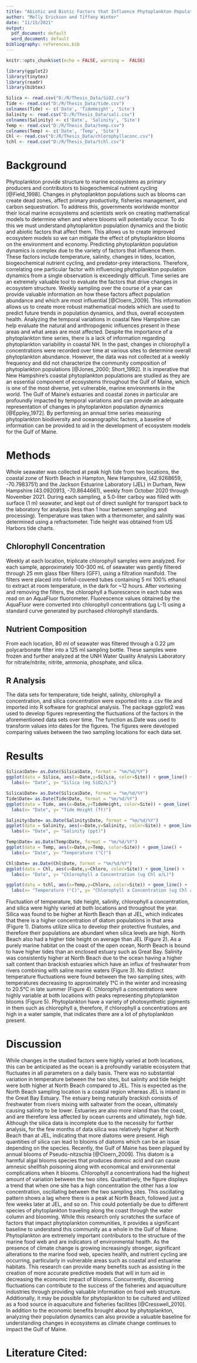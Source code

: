 ```yaml
---
title: "Abiotic and Biotic Factors that Influence Phytoplankton Population Dyanmics in Coastal New Hampshire"
author: "Molly Erickson and Tiffany Winter"
date: "11/15/2021"
output:
  pdf_document: default
  word_document: default
bibliography: references.bib
---
```


```r
knitr::opts_chunk$set(echo = FALSE, warning =  FALSE)

library(ggplot2)
library(tinytex)
library(readr)
library(bibtex)

Silica <- read.csv("D:/R/Thesis_Data/SiO2.csv")
Tide <- read.csv("D:/R/Thesis_Data/tide.csv")
colnames(Tide) <- c('Date', 'TideHeight', 'Site')
Salinity <- read.csv("D:/R/Thesis_Data/sali.csv")
colnames(Salinity) <- c('Date', 'Salinity', 'Site')
Temp <- read.csv("D:/R/Thesis_Data/temp.csv")
colnames(Temp) <- c('Date', 'Temp', 'Site')
Chl <- read.csv("D:/R/Thesis_Data/chlorophyllaconc.csv")
tchl <- read.csv("D:/R/Thesis_Data/tchl.csv")

```

# Background

  Phytoplankton provide structure to marine ecosystems as primary producers and contributors to biogeochemical nutrient cycling [@Field_1998]. Changes in phytoplankton populations such as blooms can create dead zones, affect primary productivity, fisheries management, and carbon sequestration. To address this, governments worldwide monitor their local marine ecosystems and scientists work on creating mathematical models to determine when and where blooms will potentially occur. To do this we must understand phytoplankton population dynamics and the biotic and abiotic factors that affect them. This allows us to create improved ecosystem models so we can mitigate the effect of phytoplankton blooms on the environment and economy.
  Predicting phytoplankton population dynamics is complex due to the variety of factors that influence them. These factors include temperature, salinity, changes in tides, location, biogeochemical nutrient cycling, and predator-prey interactions. Therefore, correlating one particular factor with influencing phytoplankton population dynamics from a single observation is exceedingly difficult. Time series are an extremely valuable tool to evaluate the factors that drive changes in ecosystem structure. Weekly sampling over the course of a year can provide valuable information on how these factors affect population abundance and which are most influential [@Cloern_2009]. This information allows us to create more robust mathematical models which are used to predict future trends in population dynamics, and thus, overall ecosystem health. Analyzing the temporal variations in coastal New Hampshire can help evaluate the natural and anthropogenic influences present in these areas and what areas are most affected.
  Despite the importance of a phytoplankton time series, there is a lack of information regarding phytoplankton variability in coastal NH. In the past, changes in chlorophyll a concentrations were recorded over time at various sites to determine overall phytoplankton abundance. However, the data was not collected at a weekly frequency and did not characterize the community composition of phytoplankton populations [@Jones_2000; Short_1992]. It is imperative that New Hampshire’s coastal phytoplankton populations are studied as they are an essential component of ecosystems throughout the Gulf of Maine, which is one of the most diverse, yet vulnerable, marine environments in the world. The Gulf of Maine’s estuaries and coastal zones in particular are profoundly impacted by temporal variations and can provide an adequate representation of changes in phytoplankton population dynamics [@Eppley_1972]. By performing an annual time series measuring phytoplankton biodiversity and oceanographic factors, a baseline of information can be provided to aid in the development of ecosystem models for the Gulf of Maine. 
 

# Methods

  Whole seawater was collected at peak high tide from two locations, the coastal zone of North Beach in Hampton, New Hampshire, (42.9268659, -70.7983751) and the Jackson Estuarine Laboratory (JEL)  in Durham, New Hampshire (43.0920913, -70.8644661), weekly from October 2020 through November 2021. During each sampling, a 5.0-liter carboy was filled with surface (1 m) seawater, and kept out of direct sunlight for transport back to the laboratory for analysis (less than 1 hour between sampling and processing). Temperature was taken with a thermometer, and salinity was determined using a refractometer. Tide height was obtained from US Harbors tide charts. 

## Chlorophyll Concentration
 
  Weekly at each location, triplicate chlorophyll samples were analyzed. For each sample, approximately 100-300 mL of seawater was gently filtered through 25 mm glass fiber filters (GFF), using a filtration manifold. The filters were placed into tinfoil-covered tubes containing 5 ml 100% ethanol to extract at room temperature, in the dark for ~12 hours. After vortexing and removing the filters, the chlorophyll a fluorescence in each tube was read on an AquaFluor fluorometer. Fluorescence values obtained by the AquaFluor were converted into chlorophyll concentrations (µg L-1) using a standard curve generated by purchased chlorophyll standards. 

## Nutrient Composition

  From each location, 80 ml of seawater was filtered through a 0.22 µm polycarbonate filter into a 125 ml sampling bottle. These samples were frozen and further analyzed at the UNH Water Quality Analysis Laboratory for nitrate/nitrite, nitrite, ammonia, phosphate, and silica.

## R Analysis

  The data sets for temperature, tide height, salinity, chlorophyll a concentration, and silica concentration were exported into a .csv file and imported into R software for graphical analysis. The package ggplot2 was used to develop figures representing the fluctuations of the factors in the aforementioned data sets over time. The function as.Date was used to transform values into dates for the figures. The figures were developed comparing values between the two sampling locations for each data set. 
  
# Results

```r

Silica$Date= as.Date(Silica$Date, format = "%m/%d/%Y")
ggplot(data = Silica, aes(x=Date,y=Silica, color=Site)) + geom_line() + 
  labs(x= "Date", y= "Silica (mg SiO2/L)") 

```

```r
Silica$Date= as.Date(Silica$Date, format = "%m/%d/%Y")
Tide$Date= as.Date(Tide$Date, format = "%m/%d/%Y")
ggplot(data = Tide, aes(x=Date,y=TideHeight, color=Site)) + geom_line() + 
  labs(x= "Date", y= "Tide Height (ft)") 
```

```r

Salinity$Date= as.Date(Salinity$Date, format = "%m/%d/%Y")
ggplot(data = Salinity, aes(x=Date,y=Salinity, color=Site)) + geom_line() + 
  labs(x= "Date", y= "Salinity (ppt)") 
```

```r

Temp$Date= as.Date(Temp$Date, format = "%m/%d/%Y")
ggplot(data = Temp, aes(x=Date,y=Temp, color=Site)) + geom_line() + 
  labs(x= "Date", y= "Temperature (°C)") 
```

```r

Chl$Date= as.Date(Chl$Date, format = "%m/%d/%Y")
ggplot(data = Chl, aes(x=Date,y=Chloro, color=Site)) + geom_line() + 
  labs(x= "Date", y= "Chlorophyll a Concentration (ug Chl a/L)") 
```


```r

ggplot(data = tchl, aes(x=Temp,y=Chloro, color=Site)) + geom_line() + 
  labs(x= "Temperature (°C)", y= "Chlorophyll a Concentration (ug Chl a/L)") 
```


\pagebreak

Fluctuation of temperature, tide height, salinity, chlorophyll a concentration, and silica were highly varied at both locations and throughout the year. Silica was found to be higher at North Beach than at JEL, which indicates that there is a higher concentration of diatom populations in that area (Figure 1). Diatoms utilize silica to develop their protective frustules, and therefore their populations are abundant when silica levels are high. North Beach also had a higher tide height on average than JEL (Figure 2). As a purely marine habitat on the coast of the open ocean, North Beach is bound to have higher tides than an enclosed estuary such as Great Bay. Salinity was consistently higher at North Beach due to the ocean having a higher salt content than brackish estuaries which have an influx of freshwater from rivers combining with saline marine waters (Figure 3). No distinct temperature fluctuations were found between the two sampling sites, with temperatures decreasing to approximately 1°C in the winter and increasing to 20.5°C in late summer (Figure 4). Chlorophyll a concentrations were highly variable at both locations with peaks representing phytoplankton blooms (Figure 5). Phytoplankton have a variety of photosynthetic pigments in them such as chlorophyll a, therefore, if chlorophyll a concentrations are high in a water sample, that indicates there are a lot of phytoplankton present.  

# Discussion

  While changes in the studied factors were highly varied at both locations, this can be anticipated as the ocean is a profoundly variable ecosystem that fluctuates in all parameters on a daily basis. There was no substantial variation in temperature between the two sites, but salinity and tide height were both higher at North Beach compared to JEL. This is expected as the North Beach sampling location is a coastal region whereas JEL is inland in the Great Bay Estuary. The estuary being naturally brackish consists of freshwater from rivers mixing with saltwater from the ocean, ultimately causing salinity to be lower. Estuaries are also more inland than the coast, and are therefore less affected by ocean currents and ultimately, high tide. 
  Although the silica data is incomplete due to the necessity for further analysis, for the few months of data silica was relatively higher at North Beach than at JEL, indicating that more diatoms were present. High quantities of silica can lead to blooms of diatoms which can be an issue depending on the species. Recently, the Gulf of Maine has been plagued by annual blooms of Pseudo-nitzschia [@Cloern_2009]. This diatom is a harmful algal blooms species that produces domoic acid and can cause amnesic shellfish poisoning along with economical and environmental complications when it blooms. 
  Chlorophyll a concentrations had the highest amount of variation between the two sites. Qualitatively, the figure displays a trend that when one site has a high concentration the other has a low concentration, oscillating between the two sampling sites. This oscillating pattern shows a lag where there is a peak at North Beach, followed just a few weeks later at JEL, and so on. This could potentially be due to different species of phytoplankton traveling along the coast through the water column and blooming. 
	While this research only scratches the surface of factors that impact phytoplankton communities, it provides a significant baseline to understand this community as a whole in the Gulf of Maine. Phytoplankton are extremely important contributors to the structure of the marine food web and are indicators of environmental health. As the presence of climate change is growing increasingly stronger, significant alterations to the marine food web, species health, and nutrient cycling are occurring, particularly in vulnerable areas such as coastal and estuarine habitats. This research can provide many benefits such as assisting in the creation of more accurate predictive models that will in turn aid in decreasing the economic impact of blooms. Concurrently, discerning fluctuations can contribute to the success of the fisheries and aquaculture industries through providing valuable information on food web structure. Additionally, it may be possible for phytoplankton to be cultured and utilized as a food source in aquaculture and fisheries facilities [@Cresswell_2010]. In addition to the economic benefits brought about by phytoplankton, analyzing their population dynamics can also provide a valuable baseline for understanding changes in ecosystems as climate change continues to impact the Gulf of Maine.
 
 
\pagebreak

# Literature Cited:
